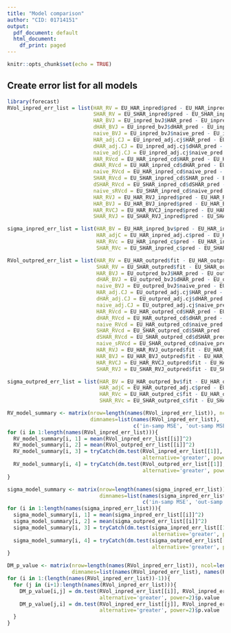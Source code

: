 ```yaml
---
title: "Model comparison"
author: "CID: 01714151"
output:
  pdf_document: default
  html_document:
    df_print: paged
---
```


```r
knitr::opts_chunk$set(echo = TRUE)
```

## Create error list for all models
```r
library(forecast)
RVol_inpred_err_list = list(HAR_RV = EU_HAR_inpred$pred - EU_HAR_inpred$true,
                            SHAR_RV = EU_SHAR_inpred$pred - EU_SHAR_inpred$true,
                            HAR_BVJ = EU_inpred_bvJ$HAR_pred - EU_inpred_bvJ$true,
                            dHAR_BVJ = EU_inpred_bvJ$dHAR_pred - EU_inpred_bvJ$true,
                            naive_BVJ = EU_inpred_bvJ$naive_pred - EU_inpred_bvJ$true,
                            HAR_adj.CJ = EU_inpred_adj.cj$HAR_pred - EU_inpred_adj.cj$true,
                            dHAR_adj.CJ = EU_inpred_adj.cj$dHAR_pred - EU_inpred_adj.cj$true,
                            naive_adj.CJ = EU_inpred_adj.cj$naive_pred - EU_inpred_adj.cj$true,
                            HAR_RVcd = EU_HAR_inpred_cd$HAR_pred - EU_HAR_inpred_cd$true,
                            dHAR_RVcd = EU_HAR_inpred_cd$dHAR_pred - EU_HAR_inpred_cd$true,
                            naive_RVcd = EU_HAR_inpred_cd$naive_pred - EU_HAR_inpred_cd$true,
                            SHAR_RVcd = EU_SHAR_inpred_cd$SHAR_pred - EU_SHAR_inpred_cd$true,
                            dSHAR_RVcd = EU_SHAR_inpred_cd$dSHAR_pred - EU_SHAR_inpred_cd$true,
                            naive_sRVcd = EU_SHAR_inpred_cd$naive_pred - EU_SHAR_inpred_cd$true,
                            HAR_RVJ = EU_HAR_RVJ_inpred$pred - EU_HAR_RVJ_inpred$true,
                            HAR_BVJ = EU_HAR_BVJ_inpred$pred - EU_HAR_BVJ_inpred$true,
                            HAR_RVCJ = EU_HAR_RVCJ_inpred$pred - EU_HAR_RVCJ_inpred$true,
                            SHAR_RVJ = EU_SHAR_RVJ_inpred$pred - EU_SHAR_RVJ_inpred$true)

sigma_inpred_err_list = list(HAR_BV = EU_HAR_inpred_bv$pred - EU_HAR_inpred_bv$true,
                             HAR_adjC = EU_HAR_inpred_adj.c$pred - EU_HAR_inpred_adj.c$true,
                             HAR_RVc = EU_HAR_inpred_c$pred - EU_HAR_inpred_c$true,
                             SHAR_RVc = EU_SHAR_inpred_c$pred - EU_SHAR_inpred_c$true)

RVol_outpred_err_list = list(HAR_RV = EU_HAR_outpred$fit - EU_HAR_outpred$true,
                             SHAR_RV = EU_SHAR_outpred$fit - EU_SHAR_outpred$true,
                             HAR_BVJ = EU_outpred_bvJ$HAR_pred - EU_outpred_bvJ$true,
                             dHAR_BVJ = EU_outpred_bvJ$dHAR_pred - EU_outpred_bvJ$true,
                             naive_BVJ = EU_outpred_bvJ$naive_pred - EU_outpred_bvJ$true,
                             HAR_adj.CJ = EU_outpred_adj.cj$HAR_pred - EU_outpred_adj.cj$true,
                             dHAR_adj.CJ = EU_outpred_adj.cj$dHAR_pred - EU_outpred_adj.cj$true,
                             naive_adj.CJ = EU_outpred_adj.cj$naive_pred - EU_outpred_adj.cj$true,
                             HAR_RVcd = EU_HAR_outpred_cd$HAR_pred - EU_HAR_outpred_cd$true,
                             dHAR_RVcd = EU_HAR_outpred_cd$dHAR_pred - EU_HAR_outpred_cd$true,
                             naive_RVcd = EU_HAR_outpred_cd$naive_pred - EU_HAR_outpred_cd$true,
                             SHAR_RVcd = EU_SHAR_outpred_cd$SHAR_pred - EU_SHAR_outpred_cd$true,
                             dSHAR_RVcd = EU_SHAR_outpred_cd$dSHAR_pred - EU_SHAR_outpred_cd$true,
                             naive_sRVcd = EU_SHAR_outpred_cd$naive_pred - EU_SHAR_outpred_cd$true,
                             HAR_RVJ = EU_HAR_RVJ_outpred$fit - EU_HAR_RVJ_outpred$true,
                             HAR_BVJ = EU_HAR_BVJ_outpred$fit - EU_HAR_BVJ_outpred$true,
                             HAR_RVCJ = EU_HAR_RVCJ_outpred$fit - EU_HAR_RVCJ_outpred$true,
                             SHAR_RVJ = EU_SHAR_RVJ_outpred$fit - EU_SHAR_RVJ_outpred$true)

sigma_outpred_err_list = list(HAR_BV = EU_HAR_outpred_bv$fit - EU_HAR_outpred_bv$true,
                              HAR_adjC = EU_HAR_outpred_adj.c$pred - EU_HAR_outpred_adj.c$true,
                              HAR_RVc = EU_HAR_outpred_c$fit - EU_HAR_outpred_c$true,
                              SHAR_RVc = EU_SHAR_outpred_c$fit - EU_SHAR_outpred_c$true)
```

```r
RV_model_summary <- matrix(nrow=length(names(RVol_inpred_err_list)), ncol=4,
                           dimnames=list(names(RVol_inpred_err_list), 
                                         c('in-samp MSE', 'out-samp MSE', 'in-samp p', 'out-samp p')))
for (i in 1:length(names(RVol_inpred_err_list))){
  RV_model_summary[i, 1] = mean(RVol_inpred_err_list[[i]]^2)
  RV_model_summary[i, 2] = mean(RVol_outpred_err_list[[i]]^2)
  RV_model_summary[i, 3] = tryCatch(dm.test(RVol_inpred_err_list[[1]], RVol_inpred_err_list[[i]],
                                            alternative='greater', power=2)$p.value, error = function(x) NA)
  RV_model_summary[i, 4] = tryCatch(dm.test(RVol_outpred_err_list[[1]], RVol_outpred_err_list[[i]],
                                            alternative='greater', power=2)$p.value, error = function(x) NA)
}

sigma_model_summary <- matrix(nrow=length(names(sigma_inpred_err_list)), ncol=4,
                              dimnames=list(names(sigma_inpred_err_list), 
                                            c('in-samp MSE', 'out-samp MSE', 'in-samp p', 'out-samp p')))
for (i in 1:length(names(sigma_inpred_err_list))){
  sigma_model_summary[i, 1] = mean(sigma_inpred_err_list[[i]]^2)
  sigma_model_summary[i, 2] = mean(sigma_outpred_err_list[[i]]^2)
  sigma_model_summary[i, 3] = tryCatch(dm.test(sigma_inpred_err_list[[1]], sigma_inpred_err_list[[i]],
                                               alternative='greater', power=2)$p.value, error = function(x) NA)
  sigma_model_summary[i, 4] = tryCatch(dm.test(sigma_outpred_err_list[[1]], sigma_outpred_err_list[[i]],
                                               alternative='greater', power=2)$p.value, error = function(x) NA)
}
```

```r
DM_p_value <- matrix(nrow=length(names(RVol_inpred_err_list)), ncol=length(names(RVol_inpred_err_list)),
                     dimnames=list(names(RVol_inpred_err_list), names(RVol_inpred_err_list)))
for (i in 1:(length(names(RVol_inpred_err_list))-1)){
  for (j in (i+1):length(names(RVol_inpred_err_list))){
    DM_p_value[i,j] = dm.test(RVol_inpred_err_list[[i]], RVol_inpred_err_list[[j]], 
                              alternative='greater', power=2)$p.value
    DM_p_value[j,i] = dm.test(RVol_inpred_err_list[[j]], RVol_inpred_err_list[[i]], 
                              alternative='greater', power=2)$p.value
  }
}
```



